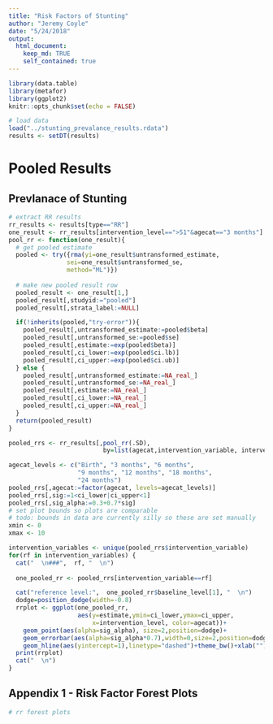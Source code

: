 ```yaml
---
title: "Risk Factors of Stunting"
author: "Jeremy Coyle"
date: "5/24/2018"
output: 
  html_document:
    keep_md: TRUE
    self_contained: true
---
```


```r
library(data.table)
library(metafor)
library(ggplot2)
knitr::opts_chunk$set(echo = FALSE)

# load data
load("../stunting_prevalance_results.rdata")
results <- setDT(results)
```

# Pooled Results

## Prevlanace of Stunting

```r

# extract RR results
rr_results <- results[type=="RR"]
one_result <- rr_results[intervention_level==">51"&agecat=="3 months"]
pool_rr <- function(one_result){
  # get pooled estimate
  pooled <- try({rma(yi=one_result$untransformed_estimate, 
                sei=one_result$untransformed_se, 
                method="ML")})
  
  # make new pooled result row
  pooled_result <- one_result[1,]
  pooled_result[,studyid:="pooled"]
  pooled_result[,strata_label:=NULL]

  if(!inherits(pooled,"try-error")){
    pooled_result[,untransformed_estimate:=pooled$beta]
    pooled_result[,untransformed_se:=pooled$se]
    pooled_result[,estimate:=exp(pooled$beta)]
    pooled_result[,ci_lower:=exp(pooled$ci.lb)]
    pooled_result[,ci_upper:=exp(pooled$ci.ub)]
  } else {
    pooled_result[,untransformed_estimate:=NA_real_]
    pooled_result[,untransformed_se:=NA_real_]
    pooled_result[,estimate:=NA_real_]
    pooled_result[,ci_lower:=NA_real_]
    pooled_result[,ci_upper:=NA_real_]
  }
  return(pooled_result)
}

pooled_rrs <- rr_results[,pool_rr(.SD), 
                          by=list(agecat,intervention_variable, intervention_level)]

agecat_levels <- c("Birth", "3 months", "6 months", 
                   "9 months", "12 months", "18 months", 
                   "24 months")
pooled_rrs[,agecat:=factor(agecat, levels=agecat_levels)]
pooled_rrs[,sig:=1<ci_lower|ci_upper<1]
pooled_rrs[,sig_alpha:=0.3+0.7*sig]
# set plot bounds so plots are comparable
# todo: bounds in data are currently silly so these are set manually
xmin <- 0
xmax <- 10
```

```r
intervention_variables <- unique(pooled_rrs$intervention_variable)
for(rf in intervention_variables) {
  cat("  \n###",  rf, "  \n")
  
  one_pooled_rr <- pooled_rrs[intervention_variable==rf]

  cat("reference level:",  one_pooled_rr$baseline_level[1], "  \n")
  dodge=position_dodge(width=-0.8)
  rrplot <- ggplot(one_pooled_rr, 
                   aes(y=estimate,ymin=ci_lower,ymax=ci_upper,
                       x=intervention_level, color=agecat))+
    geom_point(aes(alpha=sig_alpha), size=2,position=dodge)+
    geom_errorbar(aes(alpha=sig_alpha*0.7),width=0,size=2,position=dodge)+
    geom_hline(aes(yintercept=1),linetype="dashed")+theme_bw()+xlab("")+ylab("Relative Risk")+scale_color_discrete("Age Cohort")+coord_flip()+scale_alpha_continuous(guide=FALSE,limits=c(0,1))
  print(rrplot)
  cat("  \n")
}
```

## Appendix 1 - Risk Factor Forest Plots
```r
# rr forest plots
```
